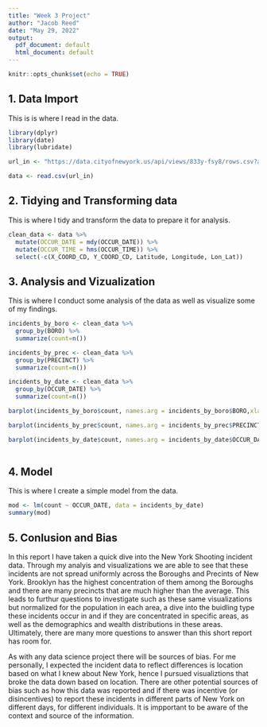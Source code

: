 ---
title: "Week 3 Project"
author: "Jacob Reed"
date: "May 29, 2022"
output:
  pdf_document: default
  html_document: default
---

```{r setup, include=FALSE}
knitr::opts_chunk$set(echo = TRUE)
```

## 1. Data Import

This is is where I read in the data.

```{r library}
library(dplyr)
library(date)
library(lubridate)
```

```{r get_data}
url_in <- "https://data.cityofnewyork.us/api/views/833y-fsy8/rows.csv?accessType=DOWNLOAD"

data <- read.csv(url_in)
```

## 2. Tidying and Transforming data

This is where I tidy and transform the data to prepare it for analysis.

```{r tidy}
clean_data <- data %>%
  mutate(OCCUR_DATE = mdy(OCCUR_DATE)) %>%
  mutate(OCCUR_TIME = hms(OCCUR_TIME)) %>%
  select(-c(X_COORD_CD, Y_COORD_CD, Latitude, Longitude, Lon_Lat))
```

## 3. Analysis and Vizualization

This is where I conduct some analysis of the data as well as visualize some of my findings.

```{r analysis}
incidents_by_boro <- clean_data %>%
  group_by(BORO) %>%
  summarize(count=n())

incidents_by_prec <- clean_data %>%
  group_by(PRECINCT) %>%
  summarize(count=n())

incidents_by_date <- clean_data %>%
  group_by(OCCUR_DATE) %>%
  summarize(count=n())
```

```{r visualization}
barplot(incidents_by_boro$count, names.arg = incidents_by_boro$BORO,xlab="Borough",ylab="Count")

barplot(incidents_by_prec$count, names.arg = incidents_by_prec$PRECINCT,xlab="Precinct",ylab="Count")

barplot(incidents_by_date$count, names.arg = incidents_by_date$OCCUR_DATE,xlab="Date",ylab="Count")
  
```

## 4. Model

This is where I create a simple model from the data.

```{r model}
mod <- lm(count ~ OCCUR_DATE, data = incidents_by_date)
summary(mod)
```

## 5. Conlusion and Bias

In this report I have taken a quick dive into the New York Shooting incident data. Through my analyis and visualizations we are able to see that these incidents are not spread uniformly across the Boroughs and Precints of New York. Brooklyn has the highest concentration of them among the Boroughs and there are many precincts that are much higher than the average. This leads to furthur questions to investigate such as these same visualizations but normalized for the population in each area, a dive into the buidling type these incidents occur in and if they are concentrated in specific areas, as well as the demographics and wealth distributions in these areas. Ultimately, there are many more questions to answer than this short report has room for.

As with any data science project there will be sources of bias. For me personally, I expected the incident data to reflect differences is location based on what I knew about New York, hence I pursued visualiztions that broke the data down based on location. There are other potential sources of bias such as how this data was reported and if there was incentive (or disincentives) to report these incidents in different parts of New York on different days, for different individuals. It is impportant to be aware of the context and source of the information.

